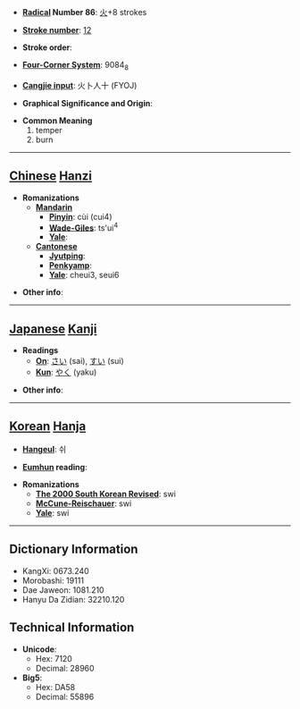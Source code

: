 * '''[[Wiktionary:Chinese radical index| Radical]] Number 86''': [[Wiktionary:Chinese radical index 火|火]]+8 strokes

* '''[[Wiktionary:Chinese total strokes index|Stroke number]]''': [[Wiktionary:Chinese total strokes index 12|12]]

* '''Stroke order''': 

* '''[[Wiktionary:Chinese four corner index|Four-Corner System]]''': 9084<sub>8</sub>

* '''[[Wiktionary:Chinese Cangjie index|Cangjie input]]''': 火卜人十 (FYOJ)

* '''Graphical Significance and Origin''': 

* '''Common Meaning'''
*#temper
*# burn


----

== [[Chinese]] [[Hanzi]] ==

* '''Romanizations'''
** '''[[Mandarin]]'''
*** '''[[Pinyin]]''': cùi (cui4)
*** '''[[Wade-Giles]]''': ts'ui<sup>4</sup>
*** '''[[Yale]]''': 
** '''[[Cantonese]]'''
*** '''[[Jyutping]]''':
*** '''[[Penkyamp]]''': 
*** '''[[Yale]]''': cheui3, seui6

* '''Other info''': 

----

== [[Japanese]] [[Kanji]] ==

* '''Readings'''
** '''[[On]]''': [[さい]] (sai), [[すい]] (sui)
** '''[[Kun]]''': [[やく]] (yaku)

* '''Other info''':  

----

== [[Korean]] [[Hanja]] ==

* '''[[Hangeul]]''': 쉬

* '''[[Eumhun]] reading''': 

* '''Romanizations'''
** '''[[The 2000 South Korean Revised Romanization|The 2000 South Korean Revised]]''': swi
** '''[[McCune-Reischauer]]''': swi
** '''[[Yale]]''': swi

----

== Dictionary Information ==

* KangXi: 0673.240
* Morobashi: 19111
* Dae Jaweon: 1081.210
* Hanyu Da Zidian: 32210.120

== Technical Information ==

* '''Unicode''':
** Hex: 7120
** Decimal: 28960
* '''Big5''':
** Hex: DA58
** Decimal: 55896